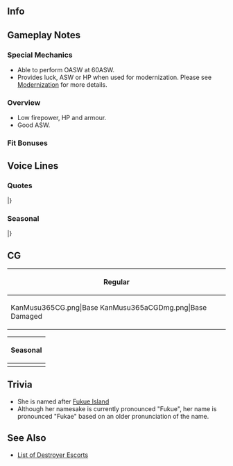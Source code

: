 ==Info==
{{KanmusuInfo|ID=365}}
{{KanmusuInfo|ID=365a}}

==Gameplay Notes==
===Special Mechanics===
* Able to perform OASW at 60ASW.
* Provides luck, ASW or HP when used for modernization. Please see [[Modernization]] for more details.

===Overview===
* Low firepower, HP and armour.
* Good ASW.

===Fit Bonuses===
{{:{{BASEPAGENAME}}/Equipment Bonuses}}
{{clear}}

==Voice Lines==
===Quotes===
{{ShipquoteHeader}}
{{ShipquoteKai
|scenario = Introduction
|origin = 択捉型海防艦、福江、着任。司令、あたしは負けないから。負けるもんか。
|translation = One of the Etorofu-class coastal defense ships, Fukae, arriving on station. I won't lose, Commander. I won't.
|audio = Fukae-Intro.mp3
}}
{{ShipquoteKai
|scenario = Introduction
|kai = yes
|origin = 択捉型海防艦、福江、今日も配置についてる。司令、あたし負けないよ。うん、負けるもんか。
|translation = One of the Etorofu-class coastal defense ships, Fukae, reporting for duty again today. I won't lose, Commander. Yep, I won't.
|audio = FukaeKai-Intro.mp3
}}
{{ShipquoteKai
|scenario = Library
|origin = 択捉型海防艦、福江だ。横須賀の近く、浦賀生まれだ。配備についた頃は、戦局はそうとうに傾いたいたが…できること、できる限り頑張った。戦いの終わった後、もうひと踏ん張りした。もっと、もっと働きかったな。司令、よろしく頼む。
|translation = I'm the Etorofu-class coastal defense ship, Fukae. I was born near Yokosuka in Uraga. The tide of war was already turning when I entered service... but I did my best at whatever I could do. After the war, I was assigned elsewhere.<ref>She was given to the UK as a prize ship.</ref> I wanted to do even more work. I'm counting on you, Commander.
|audio = Fukae-Library.mp3
}}
{{ShipquoteKai
|scenario = Secretary 1
|origin = 福江、読んだ？配置に付いてるから。
|translation = Did you call me? Reporting as requested.
|audio = Fukae-Sec1.mp3
}}
{{ShipquoteKai
|scenario = Secretary 1
|kai = yes
|origin = 福江、読んだ？うん、ここにいるから。任せて。
|translation = Did you call me? Yup, I'm here. Leave it to me.
|audio = FukaeKai-Sec1.mp3
}}
{{ShipquoteKai
|scenario = Secretary 2
|origin = 負けないよ。負けるもんか。
|translation = I won't lose. I won't.
|audio = Fukae-Sec2.mp3
}}
{{ShipquoteKai
|scenario = Secretary 2
|kai = yes
|origin = あたし負けないよ。負けるもんか。
|translation = I won't lose. I won't.
|audio = FukaeKai-Sec2.mp3
}}
{{ShipquoteKai
|scenario = Secretary 3
|origin = ふわ…青函連絡船が…大湊のみんなが…うわぁ…夢か…今度はやらせない。静かな海を静かなままで今度は…
|translation = Whoa... The Seikan Ferry is... Everyone in Oominato is... Aaah... It's just a dream... I won't let them down this time. This time I'll make these seas peaceful...<ref>She was reassigned to [https://en.wikipedia.org/wiki/%C5%8Cminato_Guard_District Oominato] in 1944. Part of her duties was escorting the Seikan Ferry between Oominato and Oomori.</ref>
|audio = Fukae-Sec3.mp3
}}
{{ShipquoteKai
|scenario = Secretary Idle
|origin = 八戸を心配だ。稲木、あとを頼むだぞ。船を、街を、人を、守るんだ。頼む。
|translation = I'm worried about Hachinohe<ref>Referring to [https://en.wikipedia.org/wiki/Hachinohe,_Aomori Hachinohe] where she was damaged by Task Force 38 shortly before the war ended.</ref>. I'm leaving the rest to you, Inagi<ref>Referring to the [https://en.wikipedia.org/wiki/Ukuru-class_escort_ship Ukuru-class Inagi].</ref>. Protect the ships; the city; and the people. Please.
|audio = Fukae-Idle.mp3
}}
{{ShipquoteKai
|scenario = Secretary (Married)
|origin = いいのか、司令？こんなところで油を売ってて。まあ、売るほど油など残ってないか。何？今備蓄はしっかりあるだと？
|translation = Is this alright, Commander? Selling oil here. Well, we'll be left with nothing if you sell it all. What? You kept a stockpile?<ref>She's making a joke with the phrase "油を売る" which means "to laze about". She's chiding the commander for being lazy.</ref>
|audio = Fukae-SecMarried.mp3
}}
{{ShipquoteKai
|scenario = Wedding
|origin = どうした？福江の装備になにか問題を見つけたか？そうでわないのか。そうか。疲れてるだな、司令も。いいよ、この膝を貸そう。少し小さいが、暫し休んでくれ。あぁ。
|translation = What's wrong? Did you spot a problem with my equipment? So you didn't. I see. You must be tired, Commander. Fine then, I'll lend you my lap. It's a bit small but take a shot rest. Yeah.
|audio = Fukae-Wedding.mp3
}}
{{ShipquoteKai
|scenario = Player's Score
|origin = あぁ、情報か？待ってろう、あたしが…うぅ…と…届かない…
|translation = Ah, information? Wait a minute, I'll... Ugh... I... I can't reach it...
|audio = Fukae-PlayerScore.mp3
}}
{{ShipquoteKai
|scenario = Joining the Fleet
|origin = 第二海上護衛隊、福江、出撃する！守ってみる。
|translation = 2nd Surface Escort Division, Fukae, sortieing! I'll protect everyone.
|audio = Fukae-JoinFleet.mp3
}}
{{ShipquoteKai
|scenario = Joining the Fleet
|kai = yes
|origin = 大湊警備府所属、第百四戦隊、出撃する！守るから、必ず。
|translation = Assigned to Oominato Guard District, 104th Squadron, sortieing! I'll definitely protect everyone. 
|audio = FukaeKai-JoinFleet.mp3
}}
{{ShipquoteKai
|scenario = Equipment 1
|origin = いいな、これなら。
|translation = This is nice.
|audio = Fukae-Equip1.mp3
}}
{{ShipquoteKai
|scenario = Equipment 2
|origin = よし、これでやらせはしない。また出る！
|translation = Alright, I'll get them with this. I'm heading out again!
|audio = Fukae-Equip2.mp3
}}
{{ShipquoteKai
|scenario = Equipment 3
|origin = いいかもな。行けそうだ。
|translation = I think this will do. It should work.
|audio = Fukae-Equip3.mp3
}}
{{ShipquoteKai
|scenario = Supply
|origin = 補給助かる。また出るから、待ってて。
|translation = The resupply helps. I'm heading out again so wait for me.
|audio = Fukae-Supply.mp3
}}
{{ShipquoteKai
|scenario = Docking (Minor Damage)
|origin = いかん、やられた！ 直すから、待て。
|translation = Oh no, they got me. I'll get fixed so just wait.
|audio = Fukae-DockMinor.mp3
}}
{{ShipquoteKai
|scenario = Docking (Major Damage)
|origin = うー、いや、我慢はしていない。痛い。……しっかり直してまた出るから、待ってて。
|translation = Urggh... No, I'm not holding it in. Ouch... I'll get fixed out properly and head back out so just wait.
|audio = Fukae-DockMajor.mp3
}}
{{ShipquoteKai
|scenario = Construction
|origin = 新しい船が就役するぞ。
|translation = A new ship has been commissioned. 
|audio = Fukae-Construction.mp3
}}
{{ShipquoteKai
|scenario = Returning from Sortie
|origin = 艦隊、無事母港に帰投した。良かったよ。
|translation = The fleet has safely returned to port. Thank goodness.
|audio = Fukae-SortieReturn.mp3
}}
{{ShipquoteKai
|scenario = Starting a Sortie
|origin = 海防艦、福江、抜錨するぞ！
|translation = Coastal defense ship, Fukae, setting sail!
|audio = Fukae-Sortie.mp3
}}
{{ShipquoteKai
|scenario = Starting a Battle
|origin = 敵か。仕方ない。迎撃する。
|translation = The enemy. No choice then. We'll intercept.
|audio = Fukae-BattleStart.mp3
}}
{{ShipquoteKai
|scenario = Attack
|origin = 打ち方、はじめ。
|translation = Open fire.
|audio = Fukae-Attack.mp3
}}
{{ShipquoteKai
|scenario = Night Battle Attack 
|origin = 敵を近づけさせるな！ってぃ！
|translation = Don't let the enemies close! Fire!
|audio = Fukae-NightAtk.mp3
}}
{{ShipquoteKai
|scenario = Night Battle
|origin = 夜か。得意ではない。でも、やってみる。
|translation = It's night. It's not one of my strengths. But, I'll give it a shot.
|audio = Fukae-NightBattle.mp3
}}
{{ShipquoteKai
|scenario = MVP
|origin = そうか、この福江が…えへぇ、もっと働ける…もっと守れるはず…あたしはまだ…
|translation = I see, I'm... Ehe, I feel like I can do more... and protect more... I still haven't...
|audio = Fukae-MVP.mp3
}}
{{ShipquoteKai
|scenario = MVP
|kai = yes
|origin = そう、このあたしか…でもまだよ。あたしはもっと働ける、もっと守れるはず。私は、まだ…まだ…
|translation = I see, I'm... But it's still not enough. I feel like can do more and protect more. I still... still haven't...
|audio = FukaeKai-MVP.mp3
}}
{{ShipquoteKai
|scenario = Minor Damage 1
|origin = ぐあぁ！ちぃ！
|translation = Gaaaah! Tch!
|audio = Fukae-MinorDmg1.mp3
}}
{{ShipquoteKai
|scenario = Minor Damage 2
|origin = やぁ！ちぃ！こんなは…いたくは…ない！
|translation = Aaah! Tch! This... doesn't... hurt at all!
|audio = Fukae-MinorDmg2.mp3
}}
{{ShipquoteKai
|scenario = Major Damage
|origin = 福江は負けない！負けるはずない！まだ、これから…！
|translation = I won't lose! There's no way I can! I still haven't...!
|audio = Fukae-MajorDmg.mp3
}}
{{ShipquoteKai
|scenario = Sunk
|origin = これが…海の中への…海の底への…死…か。そうか…これ…が…
|translation = So this... is sinking... under the sea... to the bottom... I see... this... is...
|audio = Fukae-Sunk.mp3
}}
|} <references/>

{{clear}}

===Seasonal===
{{SeasonalHeaderOld}}
{{SeasonalQuote
|scenario = [[Seasonal/Rainy_Season_2018|Rainy Season 2018]]
|origin = あぁ、雨か…最近はよく降るな。占守すっす、それはなんだ？てるてる坊主ではないよな。新しい何かの欺瞞装置と言うわけか？違うのか？えへ、怒るな。
|translation =	Ah, it’s raining… It’s been pouring recently. What is that, Shimushusussu? It’s not a teruteru bouzu. Is it some sort of new decoy? It’s not? Eh, don’t get mad.
|audio = Fukae_Rainy_Season_2018_Sec1.mp3
|notes = 
}}
{{SeasonalQuote
|scenario = [[Seasonal/Summer_2018|Summer 2018]]
|origin = 択捉姉さん、対馬姉さんがちょっと…なんだ…その…えぇ、いいのか？本当に？…ここではそうなのか？
|translation =	Etorofu-neesan, Tsushima-neesan is being a bit... well... you know... Eh, it's fine? Really? ...Is that how things are here?
|audio = Fukae_Summer_2018_Sec1.mp3
|notes = 
}}
{{SeasonalQuote
|scenario = [[Seasonal/Saury_2018|Saury 2018]]
|origin = 	秋刀魚漁支援か？任せてくれ。大湊、そして北の海は、あたしのベースだからね。頑張るよ。まずは、灯だ！
|translation =	Saury fishing support? Leave it to me. After all, Oominato and the northen seas is my base. I'll work hard. First I'll need, a light!
|audio = Fukae_Sec1_Saury_2018.mp3
|notes = 
}}
{{SeasonalQuote
|scenario = [[Seasonal/Late_Autumn_2018|Late Autumn 2018]]
|origin = この雰囲気いいな。択捉姉さん、あたしも本当はこういうは嫌いじゃないんだ。いいな、祭りわ。
|translation =	This atmosphere is good. To tell the truth, I don't mind these occasions, Etorofu-neesan. This festival is nice.
|audio = Fukae_Late_Autumn_2018_Sec1.mp3
|notes = 
}}
{{SeasonalQuote
|scenario = [[Seasonal/Christmas_2018|Christmas 2018]]
|origin = んー、クリスマスっていうお祭りか？きれいね。占守しゅしゅ、あれはなに？…んー。
|translation =	Hmm, so this thing called "Christmas" is a festival? It's pretty. Shimushushushu, what's that? ...I see.
|audio = Fukae_Christmas_2018_Sec1.mp3
|notes = 
}}
{{SeasonalQuote
|scenario = [[Seasonal/New_Year_2019|New Years 2019]]
|origin = 司令、大湊のみんな、新年あけましておめでとう。今年もよろしく頼む。守っていこう。うん。
|translation =	Commander, and everyone from Oominato, Happy New Year. I'm counting on you this year too. I'll keep protecting everyone. Yep.
|audio = Fukae_New_Year_2019_Sec1.mp3
|notes = 
}}
{{SeasonalQuote
|scenario = [[Seasonal/Valentine%27s_Day_2019|Valentine's Day 2019]]
|origin = 司令、どうも慣例みたいだ。これを上げる。うん、そうだ。あぁ、あんまり甘くないよ。ごめん。
|translation =	Commander, I guess this is customary. This is for you. Yup, that's right. Ah, it's not very sweet. Sorry.
|audio = Fukae_Valentines_2019_Sec1.mp3
|notes = 
}}
{{SeasonalQuote
|scenario = [[Seasonal/White_Day_2019|White Day 2019]]
|origin = これを、お返しに？このご時世にすまない。ありがとう、司令。あたしも、ちょっと、嬉しい。
|translation =	Is this a return gift? Even in times like these. Thank you, Commander. I'm kinda happy.
|audio = Fukae_White_Day_2019_Sec1.mp3
|notes = 
}}
{{SeasonalQuote
|scenario = [[Seasonal/Coming_of_Spring_2019|Coming of Spring 2019]]
|origin = 春か？いい季節だ。桜もきれいだな…択捉型で花見か？いいな。あたしも行くよ！あぁ！
|translation =	Is it spring? It's a nice season. The sakura are beautiful... Are the Etorofu-class having a cherry blossom viewing? Great. I want to come too! Ah!
|audio = Fukae_Spring_2019_Sec1.mp3
|notes = 
}}
{{SeasonalQuote
|scenario = [[Seasonal/Seventh_Anniversary|7th Anniversary]]
|origin = 艦隊は七周年を迎えたのか？司令、おめでとう。祝い事はいいものだ。来年も迎えたいものだ。あ！
|translation =	The fleet's 7th Anniversary is here? Commander, congratulations. Celebreations are nice. We'll do this again next year. Yup!
|audio = Fukae_7th_Anniversary_Secretary_2.mp3
|notes = Secretary 2
}}
|}<references/>

{{clear}}

==CG==
{| class="mw-collapsible mw-collapsed wikitable" style="width: 100%;"
!Regular
|-
|<gallery>
KanMusu365CG.png|Base
KanMusu365aCGDmg.png|Base Damaged
</gallery>
|}

{| class="mw-collapsible mw-collapsed wikitable" style="width: 100%;"
!Seasonal
|-
|<gallery>
Fukae_Rainy_Season_2018.png|[[Seasonal/Rainy_Season_2018|Rainy Season 2018]]
Fukae_Rainy_Season_2018_dmg.png|[[Seasonal/Rainy_Season_2018|Rainy Season 2018 Damaged]]
KanMusu365Saury.png|[[Seasonal/Saury_2018|Saury Festival 2018]]
KanMusu365SauryDmg.png||[[Seasonal/Saury_2018|Saury Festival 2018 Damaged]]
KanMusu365Christmas.png|[[Seasonal/Christmas_2018|Christmas 2018]]
KanMusu365ChristmasDmg.png|[[Seasonal/Christmas_2018|Christmas 2018 Damaged]]
KanMusu565Hinamatsuri2019.png|[[Seasonal/Hinamatsuri_2019|Hinamatsuri 2019]]
KanMusu565Hinamatsuri2019Dmg.png|[[Seasonal/Hinamatsuri_2019|Hinamatsuri 2019 Damaged]]
365_Ship_Fukae_Valentines_2020.png|[[Seasonal/Valentine%27s_Day_2020|Valentine's Day 2020]]
365_Ship_Fukae_Valentines_2020_Damaged.png|[[Seasonal/Valentine%27s_Day_2020|Valentine's Day 2020 Damaged]]
</gallery>
|}

==Trivia==
*She is named after [https://en.wikipedia.org/wiki/Fukue_Island Fukue Island]
*Although her namesake is currently pronounced "Fukue", her name is pronounced "Fukae" based on an older pronunciation of the name.

==See Also==
* [[Destroyer Escorts|List of Destroyer Escorts]]
{{Shiplist}}